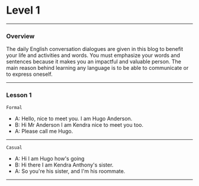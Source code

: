 # Level 1

---
### Overview
The daily English conversation dialogues are given in this blog to benefit your life and activities and words. You must emphasize your words and sentences because it makes you an impactful and valuable person. The main reason behind learning any language is to be able to communicate or to express oneself.

---

### Lesson 1

 `Formal`

* A: Hello, nice to meet you. I am Hugo Anderson.
* B: Hi Mr Anderson I am Kendra nice to meet you too.
* A: Please call me Hugo.


----

 `Casual`

* A: Hi I am Hugo how's going
* B: Hi there I am Kendra Anthony's sister.
* A: So you're his sister, and I'm his roommate.

----